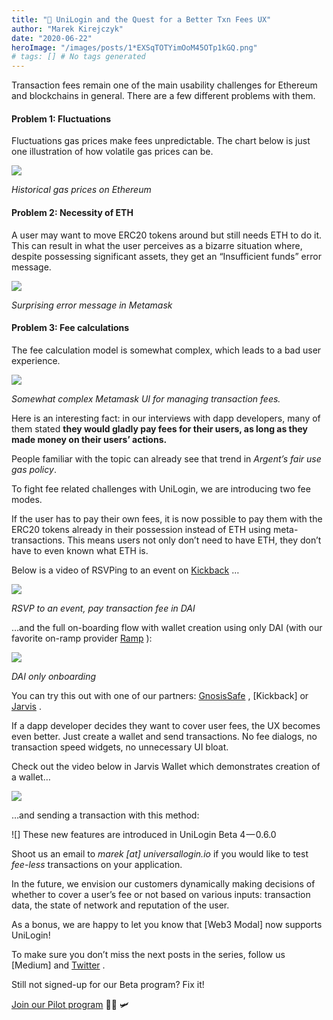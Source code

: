 ```yaml
---
title: "🦄 UniLogin and the Quest for a Better Txn Fees UX"
author: "Marek Kirejczyk"
date: "2020-06-22"
heroImage: "/images/posts/1*EXSqTOTYimOoM45OTp1kGQ.png"
# tags: [] # No tags generated
---
```


Transaction fees remain one of the main usability challenges for Ethereum and blockchains in general. There are a few different problems with them.

#### Problem 1: Fluctuations
Fluctuations gas prices make fees unpredictable. The chart below is just one illustration of how volatile gas prices can be.

![](/images/posts/1*27a4nbU2EZIgHHz_AoZfJQ.png)

*Historical gas prices on Ethereum*

#### Problem 2: Necessity of ETH
A user may want to move ERC20 tokens around but still needs ETH to do it. This can result in what the user perceives as a bizarre situation where, despite possessing significant assets, they get an “Insufficient funds” error message.

![](/images/posts/1*ezxSCb_-NQB1LJW4S6x0Kg.png)

*Surprising error message in Metamask*

#### Problem 3: Fee calculations
The fee calculation model is somewhat complex, which leads to a bad user experience.

![](/images/posts/1*V6KmnWdXEXHsp_0NRu9WRQ.png)

*Somewhat complex Metamask UI for managing transaction fees.*

Here is an interesting fact: in our interviews with dapp developers, many of them stated **they would gladly pay fees for their users, as long as they made money on their users’ actions.**

People familiar with the topic can already see that trend in *Argent’s fair use gas policy*.

To fight fee related challenges with UniLogin, we are introducing two fee modes.

If the user has to pay their own fees, it is now possible to pay them with the ERC20 tokens already in their possession instead of ETH using meta-transactions. This means users not only don’t need to have ETH, they don’t have to even known what ETH is.

Below is a video of RSVPing to an event on [Kickback](https://kickback.events/) …

![](/images/posts/1*yeXcg3UNr3G5ksGrA7jz2g.gif)

*RSVP to an event, pay transaction fee in DAI*

…and the full on-boarding flow with wallet creation using only DAI (with our favorite on-ramp provider [Ramp](http://ramp.network/) ):

![](/images/posts/1*y6TzviCdsrKZScKqiw6hJg.gif)

*DAI only onboarding*

You can try this out with one of our partners: [GnosisSafe](https://gnosis-safe.io/) , [Kickback]
or [Jarvis](https://beta.jarvis.network/) .

If a dapp developer decides they want to cover user fees, the UX becomes even better. Just create a wallet and send transactions. No fee dialogs, no transaction speed widgets, no unnecessary UI bloat.

Check out the video below in Jarvis Wallet which demonstrates creation of a wallet…

![](/images/posts/1*tMbcBE8IljKDCYVAhvaFIw.gif)

…and sending a transaction with this method:

![]
These new features are introduced in UniLogin Beta 4 — 0.6.0

Shoot us an email to *marek [at] universallogin.io* if you would like to test *fee-less* transactions on your application.

In the future, we envision our customers dynamically making decisions of whether to cover a user’s fee or not based on various inputs: transaction data, the state of network and reputation of the user.

As a bonus, we are happy to let you know that [Web3 Modal]
now supports UniLogin!

To make sure you don’t miss the next posts in the series, follow us [Medium]
and [Twitter](https://twitter.com/unilogin) .

Still not signed-up for our Beta program? Fix it!

[Join our Pilot program](http://tiny.cc/unilogin) 👮🏽 🛩